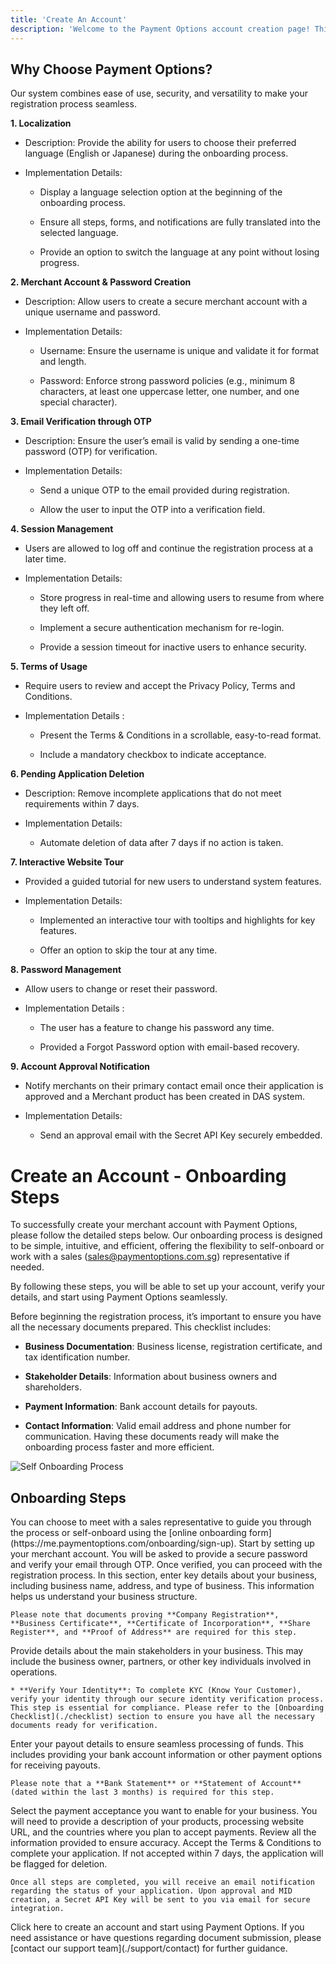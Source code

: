 ```yaml
---
title: 'Create An Account'
description: 'Welcome to the Payment Options account creation page! This platform is designed to provide merchants with an intuitive and secure process for setting up their accounts. Whether you are a small business owner or a large-scale enterprise the account creation process ensures a smooth and hassle-free onboarding experience tailored to your needs.'
---
```


## **Why Choose Payment Options?**

Our system combines ease of use, security, and versatility to make your registration process seamless.

**1. Localization**

* Description: Provide the ability for users to choose their preferred language (English or Japanese) during the onboarding process.

* Implementation Details:

  * Display a language selection option at the beginning of the onboarding process.

  * Ensure all steps, forms, and notifications are fully translated into the selected language.

  * Provide an option to switch the language at any point without losing progress.

**2. Merchant Account & Password Creation**

* Description: Allow users to create a secure merchant account with a unique username and password.

* Implementation Details:

  * Username: Ensure the username is unique and validate it for format and length.

  * Password: Enforce strong password policies (e.g., minimum 8 characters, at least one uppercase letter, one number, and one special character).

**3. Email Verification through OTP**

* Description: Ensure the user’s email is valid by sending a one-time password (OTP) for verification.

* Implementation Details:

  * Send a unique OTP to the email provided during registration.

  * Allow the user to input the OTP into a verification field.

**4. Session Management**

* Users are allowed to log off and continue the registration process at a later time.

* Implementation Details:

  * Store progress in real-time and allowing users to resume from where they left off.

  * Implement a secure authentication mechanism for re-login.

  * Provide a session timeout for inactive users to enhance security.

**5. Terms of Usage**

* Require users to review and accept the Privacy Policy, Terms and Conditions.

* Implementation Details :

  * Present the Terms & Conditions in a scrollable, easy-to-read format.

  * Include a mandatory checkbox to indicate acceptance.

**6. Pending Application Deletion**

* Description: Remove incomplete applications that do not meet requirements within 7 days.

* Implementation Details:

  * Automate deletion of data after 7 days if no action is taken.

**7. Interactive Website Tour**

* Provided a guided tutorial for new users to understand system features.

* Implementation Details:

  * Implemented an interactive tour with tooltips and highlights for key features.

  * Offer an option to skip the tour at any time.

**8. Password Management**

* Allow users to change or reset their password.

* Implementation Details :

  * The user has a feature to change his password any time.

  * Provided a Forgot Password option with email-based recovery.

**9. Account Approval Notification**

* Notify merchants on their primary contact email once their application is approved and a Merchant product has been created in DAS system.

* Implementation Details:

  * Send an approval email with the Secret API Key securely embedded.

# **Create an Account - Onboarding Steps**

To successfully create your merchant account with Payment Options, please follow the detailed steps below. Our onboarding process is designed to be simple, intuitive, and efficient, offering the flexibility to self-onboard or work with a sales (sales@paymentoptions.com.sg) representative if needed.

By following these steps, you will be able to set up your account, verify your details, and start using Payment Options seamlessly.

Before beginning the registration process, it’s important to ensure you have all the necessary documents prepared. This checklist includes:

* **Business Documentation**: Business license, registration certificate, and tax identification number.

* **Stakeholder Details**: Information about business owners and shareholders.

* **Payment Information**: Bank account details for payouts.

* **Contact Information**: Valid email address and phone number for communication.
  Having these documents ready will make the onboarding process faster and more efficient.

![Self Onboarding Process](/images/flows-createMAccount.svg)

## **Onboarding Steps**

<Steps>
  <Step title="Merchant Meeting with Sales Representative or Self-Onboarding">
    You can choose to meet with a sales representative to guide you through the process or self-onboard using the [online onboarding form](https://me.paymentoptions.com/onboarding/sign-up).
  </Step>

  <Step title="Create Your Merchant Account">
    Start by setting up your merchant account. You will be asked to provide a secure password and verify your email through OTP. Once verified, you can proceed with the registration process.
  </Step>

  <Step title="About Your Business">
    In this section, enter key details about your business, including business name, address, and type of business. This information helps us understand your business structure.

    Please note that documents proving **Company Registration**, **Business Certificate**, **Certificate of Incorporation**, **Share Register**, and **Proof of Address** are required for this step.
  </Step>

  <Step title="About Your Stakeholders">
    Provide details about the main stakeholders in your business. This may include the business owner, partners, or other key individuals involved in operations.

    * **Verify Your Identity**: To complete KYC (Know Your Customer), verify your identity through our secure identity verification process. This step is essential for compliance. Please refer to the [Onboarding Checklist](./checklist) section to ensure you have all the necessary documents ready for verification.
  </Step>

  <Step title="Payout Details">
    Enter your payout details to ensure seamless processing of funds. This includes providing your bank account information or other payment options for receiving payouts.

    Please note that a **Bank Statement** or **Statement of Account** (dated within the last 3 months) is required for this step.
  </Step>

  <Step title="Payment Methods">
    Select the payment acceptance you want to enable for your business. You will need to provide a description of your products, processing website URL, and the countries where you plan to accept payments.
  </Step>

  <Step title="Final Step">
    Review all the information provided to ensure accuracy. Accept the Terms & Conditions to complete your application. If not accepted within 7 days, the application will be flagged for deletion.

    Once all steps are completed, you will receive an email notification regarding the status of your application. Upon approval and MID creation, a Secret API Key will be sent to you via email for secure integration.
  </Step>
</Steps>

<Card title="Create an Account" icon="rocket" href="https://me.paymentoptions.com/onboarding/choose-account">
  Click here to create an account and start using Payment Options.
</Card>

<Card title="Need Help?" icon="life-ring" href="/support/contact">
  If you need assistance or have questions regarding document submission, please [contact our support team](./support/contact) for further guidance.
</Card>
